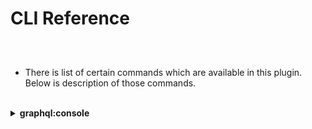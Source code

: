 
<Meta />



# CLI Reference

##

<br/>




* There is list of certain commands which are available in this plugin.
  Below is description of those commands.

<br/>

<details>
  <summary>
    <strong> graphql:console</strong>
  </summary>

  <br/>

  * This command will run hasura console locally on your system and you can start your development from there.

    In order to run hasura console you need to run the command in the following pattern:

    <br/>

    ```bash
    $ node glue graphql:console <instance-name> --port <port-number>
    ```

    <br/>

    For example, if you have already created a **Graphql Plugin Instance** with your instance
    name as **graphql** and you want to run hasura console on port **9695**. Then in order to run
    hasura console you need to enter the following command.

    <br/>

    ```bash
    $ node glue graphql:console graphql --port 9695
    ```
    
    <br/>

    **Note:** Passing port number is optional. If you haven't passed the port number
    Then by default it will start running on port 9695.

    <br/>

</details>

<br/>


